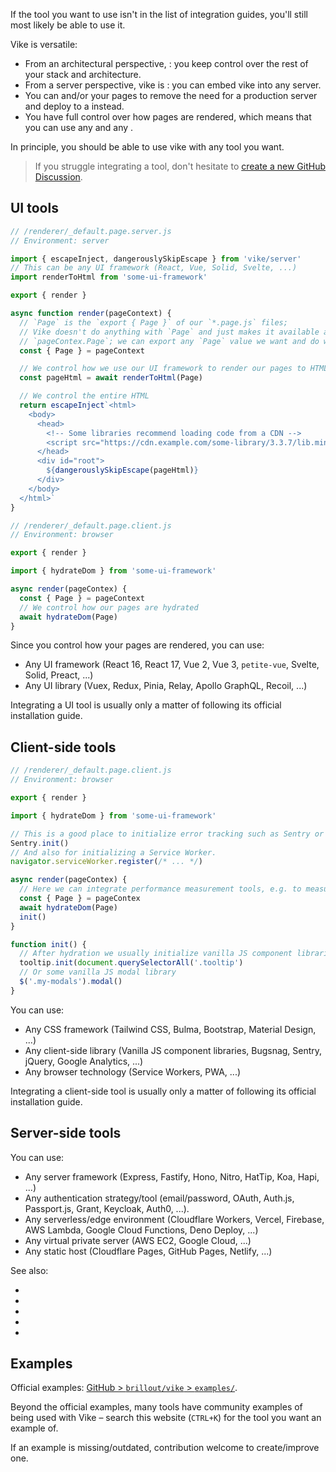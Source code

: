 
If the tool you want to use isn't in the list of integration guides, you'll still most likely be able to use it.

Vike is versatile:
 - From an architectural perspective, <Link text="vike only takes care of the frontend" href="/architecture" />: you keep control over the rest of your stack and architecture.
 - From a server perspective, vike is <Link text="just a middleware" href="#server-side-tools" />: you can embed vike into any server.
 - You can <Link text="disable SSR (i.e. use SPA/MPA)" href="/render-modes" /> and/or <Link text="pre-render" href="/pre-rendering" /> your pages to remove the need for a production server and deploy to a <Link text="static host" href="/static-hosts" /> instead.
 - You have full control over how pages are rendered, which means that you can use any <Link text="UI tool" href="#ui-tool" /> and any <Link text="client-side tool" href="#client-side-tools" />.

In principle, you should be able to use vike with any tool you want.

> If you struggle integrating a tool, don't hesitate to [create a new GitHub Discussion](https://github.com/vikejs/vike/discussions/new).


## UI tools

```js
// /renderer/_default.page.server.js
// Environment: server

import { escapeInject, dangerouslySkipEscape } from 'vike/server'
// This can be any UI framework (React, Vue, Solid, Svelte, ...)
import renderToHtml from 'some-ui-framework'

export { render }

async function render(pageContext) {
  // `Page` is the `export { Page }` of our `*.page.js` files;
  // Vike doesn't do anything with `Page` and just makes it available as
  // `pageContex.Page`; we can export any `Page` value we want and do whatever we want with it.
  const { Page } = pageContext

  // We control how we use our UI framework to render our pages to HTML
  const pageHtml = await renderToHtml(Page)

  // We control the entire HTML
  return escapeInject`<html>
    <body>
      <head>
        <!-- Some libraries recommend loading code from a CDN -->
        <script src="https://cdn.example.com/some-library/3.3.7/lib.min.js"></script>
      </head>
      <div id="root">
        ${dangerouslySkipEscape(pageHtml)}
      </div>
    </body>
  </html>`
}
```

```js
// /renderer/_default.page.client.js
// Environment: browser

export { render }

import { hydrateDom } from 'some-ui-framework'

async render(pageContex) {
  const { Page } = pageContext
  // We control how our pages are hydrated
  await hydrateDom(Page)
}
```

Since you control how your pages are rendered, you can use:
- Any UI framework (React 16, React 17, Vue 2, Vue 3, `petite-vue`, Svelte, Solid, Preact, ...)
- Any UI library (Vuex, Redux, Pinia, Relay, Apollo GraphQL, Recoil, ...)

Integrating a UI tool is usually only a matter of following its official installation guide.


## Client-side tools

```js
// /renderer/_default.page.client.js
// Environment: browser

export { render }

import { hydrateDom } from 'some-ui-framework'

// This is a good place to initialize error tracking such as Sentry or Bugsnag.
Sentry.init()
// And also for initializing a Service Worker.
navigator.serviceWorker.register(/* ... */)

async render(pageContex) {
  // Here we can integrate performance measurement tools, e.g. to measure hydration performance
  const { Page } = pageContex
  await hydrateDom(Page)
  init()
}

function init() {
  // After hydration we usually initialize vanilla JS component libraries, for example tooltips
  tooltip.init(document.querySelectorAll('.tooltip')
  // Or some vanilla JS modal library
  $('.my-modals').modal()
}
```

You can use:
 - Any CSS framework (Tailwind CSS, Bulma, Bootstrap, Material Design, ...)
 - Any client-side library (Vanilla JS component libraries, Bugsnag, Sentry, jQuery, Google Analytics, ...)
 - Any browser technology (Service Workers, PWA, ...)

Integrating a client-side tool is usually only a matter of following its official installation guide.


## Server-side tools

<JustAMiddleware />

You can use:
- Any server framework (Express, Fastify, Hono, Nitro, HatTip, Koa, Hapi, ...)
- Any authentication strategy/tool (email/password, OAuth, Auth.js, Passport.js, Grant, Keycloak, Auth0, ...).
- Any serverless/edge environment (Cloudflare Workers, Vercel, Firebase, AWS Lambda, Google Cloud Functions, Deno Deploy, ...)
- Any virtual private server (AWS EC2, Google Cloud, ...)
- Any static host (Cloudflare Pages, GitHub Pages, Netlify, ...)

See also:
- <Link href="/renderPage" />
- <Link href="/express" />
- <Link href="/deno" />
- <Link href="/fastify" />
- <Link href="/hapi" />


## Examples

Official examples: [GitHub > `brillout/vike` > `examples/`](https://github.com/vikejs/vike/tree/main/examples).

Beyond the official examples, many tools have community examples of being used with Vike &ndash; search this website (`CTRL+K`) for the tool you want an example of.

If an example is missing/outdated, contribution welcome to create/improve one.
